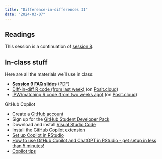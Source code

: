 ```yaml
---
title: "Difference-in-differences II"
date: "2024-03-07"
---
```


## Readings

This session is a continuation of [session 8](/content/08-content/).

## In-class stuff

Here are all the materials we'll use in class:

- [**Session 9 FAQ slides**](/slides/09-class.html) ([PDF](/slides/09-class.pdf))
- [Diff-in-diff R code (from last week)](/projects/week-8.zip) (on [Posit.cloud](https://posit.cloud/spaces/462899/content/7707970))
- [IPW/matching R code (from two weeks ago)](/projects/rcts-ipw.zip) (on [Posit.cloud](https://posit.cloud/spaces/462899/content/7658310))

GitHub Copilot

- Create a [GitHub account](https://github.com/)
- Sign up for the [GitHub Student Developer Pack](https://education.github.com/pack)
- Download and install [Visual Studio Code](https://code.visualstudio.com/)
- Install the [GitHub Copilot extension](https://marketplace.visualstudio.com/items?itemName=GitHub.copilot)
- [Set up Copilot in RStudio](https://docs.posit.co/ide/user/ide/guide/tools/copilot.html)
- [How to use GitHub Copilot and ChatGPT in RStudio - get setup in less than 5 minutes!](https://www.youtube.com/watch?v=t7NrkAeosog)
- [Copilot tips](https://github.blog/2023-06-20-how-to-write-better-prompts-for-github-copilot/)
